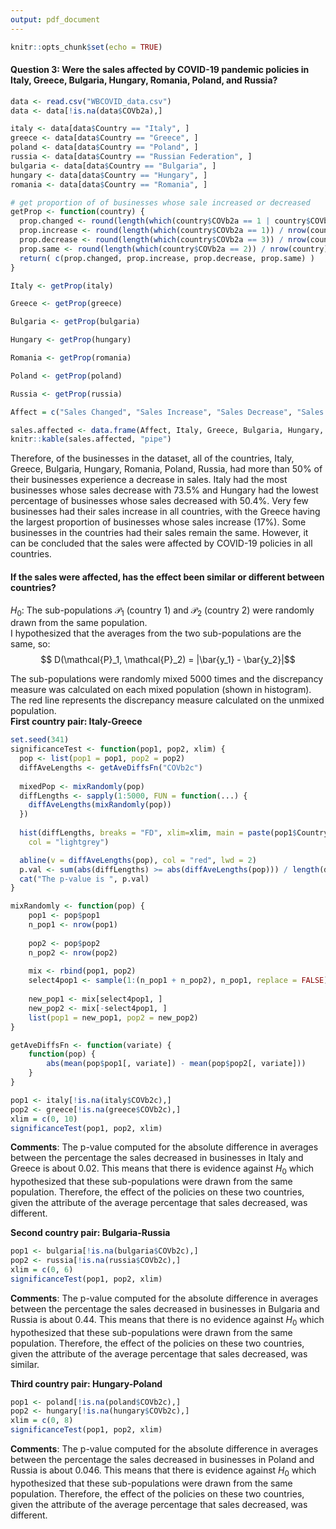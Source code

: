 ```yaml
---
output: pdf_document
---
```

```r
knitr::opts_chunk$set(echo = TRUE)
```
#### Question 3: Were the sales affected by COVID-19 pandemic policies in Italy, Greece, Bulgaria, Hungary, Romania, Poland, and Russia?

``` r
data <- read.csv("WBCOVID_data.csv")
data <- data[!is.na(data$COVb2a),]
```

``` r
italy <- data[data$Country == "Italy", ]
greece <- data[data$Country == "Greece", ]
poland <- data[data$Country == "Poland", ]
russia <- data[data$Country == "Russian Federation", ]
bulgaria <- data[data$Country == "Bulgaria", ]
hungary <- data[data$Country == "Hungary", ]
romania <- data[data$Country == "Romania", ]
```

```r
# get proportion of of businesses whose sale increased or decreased
getProp <- function(country) {
  prop.changed <- round(length(which(country$COVb2a == 1 | country$COVb2a == 3)) / nrow(country), 3)
  prop.increase <- round(length(which(country$COVb2a == 1)) / nrow(country), 3)
  prop.decrease <- round(length(which(country$COVb2a == 3)) / nrow(country), 3)
  prop.same <- round(length(which(country$COVb2a == 2)) / nrow(country), 3)
  return( c(prop.changed, prop.increase, prop.decrease, prop.same) )
}

Italy <- getProp(italy)

Greece <- getProp(greece)

Bulgaria <- getProp(bulgaria)

Hungary <- getProp(hungary)

Romania <- getProp(romania)

Poland <- getProp(poland)

Russia <- getProp(russia)

Affect = c("Sales Changed", "Sales Increase", "Sales Decrease", "Sales Remained Same")

sales.affected <- data.frame(Affect, Italy, Greece, Bulgaria, Hungary, Romania, Poland, Russia)
knitr::kable(sales.affected, "pipe")
```
Therefore, of the businesses in the dataset, all of the countries, Italy, Greece, Bulgaria, Hungary, Romania, Poland, Russia, had more than 50% of their businesses experience a decrease in sales. Italy had the most businesses whose sales decrease with 73.5% and Hungary had the lowest percentage of businesses whose sales decreased with 50.4%. Very few businesses had their sales increase in all countries, with the Greece having the largest proportion of businesses whose sales increase (17%). Some businesses in the countries had their sales remain the same. However, it can be concluded that the sales were affected by COVID-19 policies in all countries.

#### If the sales were affected, has the effect been similar or different between countries?  
$H_0$: The sub-populations $\mathcal{P}_1$ (country 1) and $\mathcal{P}_2$ (country 2) were randomly drawn from the same population.  
I hypothesized that the averages from the two sub-populations are the same, so:
$$ D(\mathcal{P}_1, \mathcal{P}_2) = |\bar{y_1} - \bar{y_2}|$$  

The sub-populations were randomly mixed 5000 times and the discrepancy measure was calculated on each mixed population (shown in histogram). The red line represents the discrepancy measure calculated on the unmixed population.  
**First country pair: Italy-Greece**
``` r
set.seed(341)
significanceTest <- function(pop1, pop2, xlim) {
  pop <- list(pop1 = pop1, pop2 = pop2)
  diffAveLengths <- getAveDiffsFn("COVb2c")
  
  mixedPop <- mixRandomly(pop)
  diffLengths <- sapply(1:5000, FUN = function(...) {
    diffAveLengths(mixRandomly(pop))
  })
  
  hist(diffLengths, breaks = "FD", xlim=xlim, main = paste(pop1$Country[1], "and", pop2$Country[1], "- Randomly Mixed Populations"), xlab = "Absolute Difference in Averages", 
    col = "lightgrey")

  abline(v = diffAveLengths(pop), col = "red", lwd = 2)
  p.val <- sum(abs(diffLengths) >= abs(diffAveLengths(pop))) / length(diffLengths)
  cat("The p-value is ", p.val)
}

mixRandomly <- function(pop) {
    pop1 <- pop$pop1
    n_pop1 <- nrow(pop1)
    
    pop2 <- pop$pop2
    n_pop2 <- nrow(pop2)
    
    mix <- rbind(pop1, pop2)
    select4pop1 <- sample(1:(n_pop1 + n_pop2), n_pop1, replace = FALSE)
    
    new_pop1 <- mix[select4pop1, ]
    new_pop2 <- mix[-select4pop1, ]
    list(pop1 = new_pop1, pop2 = new_pop2)
}

getAveDiffsFn <- function(variate) {
    function(pop) {
        abs(mean(pop$pop1[, variate]) - mean(pop$pop2[, variate]))
    }
}
```

```r
pop1 <- italy[!is.na(italy$COVb2c),]
pop2 <- greece[!is.na(greece$COVb2c),]
xlim = c(0, 10)
significanceTest(pop1, pop2, xlim)
```
**Comments**: The p-value computed for the absolute difference in averages between the percentage the sales decreased in businesses in Italy and Greece is about 0.02. This means that there is evidence against $H_0$ which hypothesized that these sub-populations were drawn from the same population. Therefore, the effect of the policies on these two countries, given the attribute of the average percentage that sales decreased, was different.

**Second country pair: Bulgaria-Russia**
``` r
pop1 <- bulgaria[!is.na(bulgaria$COVb2c),]
pop2 <- russia[!is.na(russia$COVb2c),]
xlim = c(0, 6)
significanceTest(pop1, pop2, xlim)
```
**Comments**: The p-value computed for the absolute difference in averages between the percentage the sales decreased in businesses in Bulgaria and Russia is about 0.44. This means that there is no evidence against $H_0$ which hypothesized that these sub-populations were drawn from the same population. Therefore, the effect of the policies on these two countries, given the attribute of the average percentage that sales decreased, was similar.

**Third country pair: Hungary-Poland**
``` r
pop1 <- poland[!is.na(poland$COVb2c),]
pop2 <- hungary[!is.na(hungary$COVb2c),]
xlim = c(0, 8)
significanceTest(pop1, pop2, xlim)
```
**Comments**: The p-value computed for the absolute difference in averages between the percentage the sales decreased in businesses in Poland and Russia is about 0.046. This means that there is evidence against $H_0$ which hypothesized that these sub-populations were drawn from the same population. Therefore, the effect of the policies on these two countries, given the attribute of the average percentage that sales decreased, was different.
